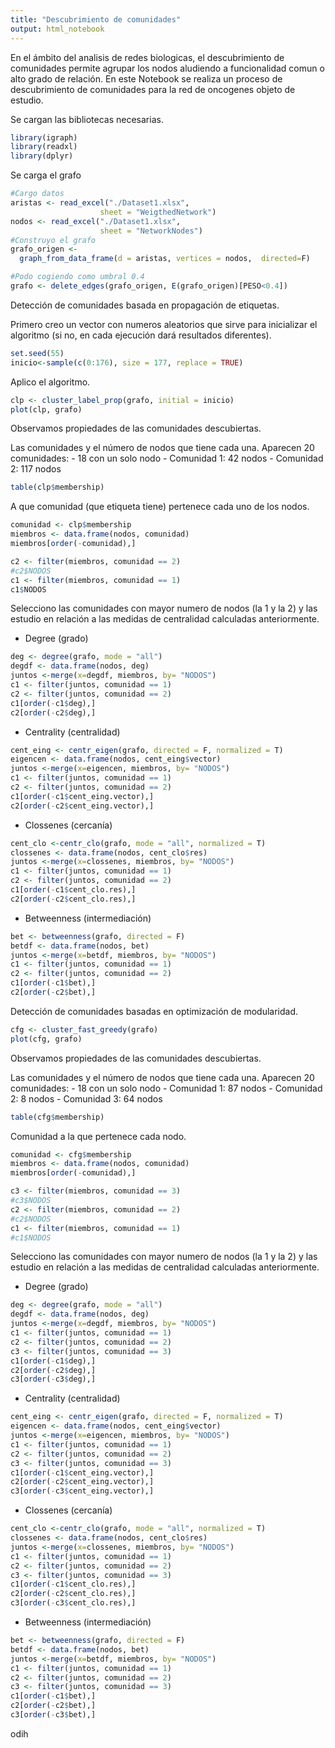 ---
title: "Descubrimiento de comunidades"
output: html_notebook
---

En el ámbito del analisis de redes biologicas, el descubrimiento de comunidades permite agrupar los nodos aludiendo a funcionalidad comun o alto grado de relación.
En este Notebook se realiza un proceso de descubrimiento de comunidades para la red de oncogenes objeto de estudio.


Se cargan las bibliotecas necesarias.
```{r}
library(igraph)
library(readxl)
library(dplyr)
```

Se carga el grafo
```{r}
#Cargo datos
aristas <- read_excel("./Dataset1.xlsx", 
                    sheet = "WeigthedNetwork")
nodos <- read_excel("./Dataset1.xlsx", 
                    sheet = "NetworkNodes")
#Construyo el grafo
grafo_origen <- 
  graph_from_data_frame(d = aristas, vertices = nodos,  directed=F)

#Podo cogiendo como umbral 0.4
grafo <- delete_edges(grafo_origen, E(grafo_origen)[PESO<0.4])
```

Detección de comunidades basada en propagación de etiquetas.

Primero creo un vector con numeros aleatorios que sirve para inicializar el algoritmo (si no, en cada ejecución dará resultados diferentes).
```{r}
set.seed(55)
inicio<-sample(c(0:176), size = 177, replace = TRUE)
```

Aplico el algoritmo.
```{r}
clp <- cluster_label_prop(grafo, initial = inicio)
plot(clp, grafo)
```
Observamos propiedades de las comunidades descubiertas.

Las comunidades y el número de nodos que tiene cada una.
Aparecen 20 comunidades:
- 18 con un solo nodo
- Comunidad 1: 42 nodos
- Comunidad 2: 117 nodos
```{r}
table(clp$membership)
```

A que comunidad (que etiqueta tiene) pertenece cada uno de los nodos. 
```{r}
comunidad <- clp$membership
miembros <- data.frame(nodos, comunidad)
miembros[order(-comunidad),]

c2 <- filter(miembros, comunidad == 2)
#c2$NODOS
c1 <- filter(miembros, comunidad == 1)
c1$NODOS
```

Selecciono las comunidades con mayor numero de nodos (la 1 y la 2) y las estudio en relación a las medidas de centralidad calculadas anteriormente.

- Degree (grado)
```{r}
deg <- degree(grafo, mode = "all")
degdf <- data.frame(nodos, deg)
juntos <-merge(x=degdf, miembros, by= "NODOS")
c1 <- filter(juntos, comunidad == 1)
c2 <- filter(juntos, comunidad == 2)
c1[order(-c1$deg),]
c2[order(-c2$deg),]
```

- Centrality (centralidad)
```{r}
cent_eing <- centr_eigen(grafo, directed = F, normalized = T)
eigencen <- data.frame(nodos, cent_eing$vector)
juntos <-merge(x=eigencen, miembros, by= "NODOS")
c1 <- filter(juntos, comunidad == 1)
c2 <- filter(juntos, comunidad == 2)
c1[order(-c1$cent_eing.vector),]
c2[order(-c2$cent_eing.vector),]
```

- Clossenes (cercanía)
```{r}
cent_clo <-centr_clo(grafo, mode = "all", normalized = T)
clossenes <- data.frame(nodos, cent_clo$res)
juntos <-merge(x=clossenes, miembros, by= "NODOS")
c1 <- filter(juntos, comunidad == 1)
c2 <- filter(juntos, comunidad == 2)
c1[order(-c1$cent_clo.res),]
c2[order(-c2$cent_clo.res),]
```
- Betweenness (intermediación)
```{r}
bet <- betweenness(grafo, directed = F)
betdf <- data.frame(nodos, bet)
juntos <-merge(x=betdf, miembros, by= "NODOS")
c1 <- filter(juntos, comunidad == 1)
c2 <- filter(juntos, comunidad == 2)
c1[order(-c1$bet),]
c2[order(-c2$bet),]
```



Detección de comunidades basadas en optimización de modularidad.
```{r}
cfg <- cluster_fast_greedy(grafo)
plot(cfg, grafo)
```
Observamos propiedades de las comunidades descubiertas.

Las comunidades y el número de nodos que tiene cada una.
Aparecen 20 comunidades:
- 18 con un solo nodo
- Comunidad 1: 87 nodos
- Comunidad 2: 8 nodos
- Comunidad 3: 64 nodos
```{r}
table(cfg$membership)
```

Comunidad a la que pertenece cada nodo.
```{r}
comunidad <- cfg$membership
miembros <- data.frame(nodos, comunidad)
miembros[order(-comunidad),]

c3 <- filter(miembros, comunidad == 3)
#c3$NODOS
c2 <- filter(miembros, comunidad == 2)
#c2$NODOS
c1 <- filter(miembros, comunidad == 1)
#c1$NODOS
```

Selecciono las comunidades con mayor numero de nodos (la 1 y la 2) y las estudio en relación a las medidas de centralidad calculadas anteriormente.

- Degree (grado)
```{r}
deg <- degree(grafo, mode = "all")
degdf <- data.frame(nodos, deg)
juntos <-merge(x=degdf, miembros, by= "NODOS")
c1 <- filter(juntos, comunidad == 1)
c2 <- filter(juntos, comunidad == 2)
c3 <- filter(juntos, comunidad == 3)
c1[order(-c1$deg),]
c2[order(-c2$deg),]
c3[order(-c3$deg),]
```

- Centrality (centralidad)
```{r}
cent_eing <- centr_eigen(grafo, directed = F, normalized = T)
eigencen <- data.frame(nodos, cent_eing$vector)
juntos <-merge(x=eigencen, miembros, by= "NODOS")
c1 <- filter(juntos, comunidad == 1)
c2 <- filter(juntos, comunidad == 2)
c3 <- filter(juntos, comunidad == 3)
c1[order(-c1$cent_eing.vector),]
c2[order(-c2$cent_eing.vector),]
c3[order(-c3$cent_eing.vector),]
```

- Clossenes (cercanía)
```{r}
cent_clo <-centr_clo(grafo, mode = "all", normalized = T)
clossenes <- data.frame(nodos, cent_clo$res)
juntos <-merge(x=clossenes, miembros, by= "NODOS")
c1 <- filter(juntos, comunidad == 1)
c2 <- filter(juntos, comunidad == 2)
c3 <- filter(juntos, comunidad == 3)
c1[order(-c1$cent_clo.res),]
c2[order(-c2$cent_clo.res),]
c3[order(-c3$cent_clo.res),]
```

- Betweenness (intermediación)
```{r}
bet <- betweenness(grafo, directed = F)
betdf <- data.frame(nodos, bet)
juntos <-merge(x=betdf, miembros, by= "NODOS")
c1 <- filter(juntos, comunidad == 1)
c2 <- filter(juntos, comunidad == 2)
c3 <- filter(juntos, comunidad == 3)
c1[order(-c1$bet),]
c2[order(-c2$bet),]
c3[order(-c3$bet),]
```

odih
```{r}


```
